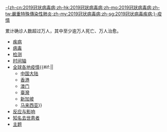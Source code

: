 <templatestyles src="In the news/special-header/old/styles.css"/><div class="itn-special"><span class="itn-special-head">[[2019冠状病毒病疫情|-{zh-cn:2019冠状病毒病;zh-hk:2019冠狀病毒病;zh-mo:2019冠狀病毒病;zh-tw:嚴重特殊傳染性肺炎;zh-my:2019冠状病毒病;zh-sg:2019冠状病毒疾病;}-疫情]]</span><div class="itn-special-list hlist hlist-separated">累计确诊人数超过{{{confirmed}}}万人，其中至少逾{{{death}}}万人死亡、{{{recovered}}}万人治愈。
* [[2019冠状病毒病|疾病]]
* [[严重急性呼吸系统综合征冠状病毒2|病毒]]
* [[2019冠状病毒病检测|检测]]
* [[2019冠狀病毒病疫情時間軸|时间轴]]
* [[2019冠狀病毒病全球各地疫情|全球各地疫情]]{{#if:{{{pov|}}}||
** [[2019冠状病毒病中国大陆疫情|中国大陆]]
** [[2019冠狀病毒病香港疫情|香港]]
** [[2019冠狀病毒病澳門疫情|澳门]]
** [[2019冠狀病毒病臺灣疫情|臺灣]]
** [[2019冠狀病毒病新加坡疫情|新加坡]]
** [[2019冠狀病毒病馬來西亞疫情|马来西亚]]}}
* [[2019冠狀病毒病疫情全球反應與影響|反应与影响]]
* [[2019冠狀病毒病知名去世患者列表|知名去世患者]]
* [[Portal:2019冠状病毒病|主题]]
</div></div>